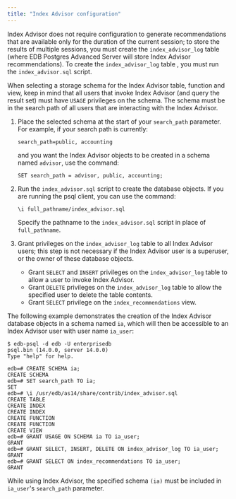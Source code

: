 ```yaml
---
title: "Index Advisor configuration"
---
```


<div id="index_advisor_configuration" class="registered_link"></div>

Index Advisor does not require configuration to generate recommendations that are available only for the duration of the current session; to store the results of multiple sessions, you must create the `index_advisor_log` table (where EDB Postgres Advanced Server will store Index Advisor recommendations). To create the `index_advisor_log` table , you must run the `index_advisor.sql` script.

When selecting a storage schema for the Index Advisor table, function and view, keep in mind that all users that invoke Index Advisor (and query the result set) must have `USAGE` privileges on the schema. The schema must be in the search path of all users that are interacting with the Index Advisor.

1.  Place the selected schema at the start of your `search_path` parameter. For example, if your search path is currently:

    ```text
    search_path=public, accounting
    ```

    and you want the Index Advisor objects to be created in a schema named `advisor`, use the command:

    ```text
    SET search_path = advisor, public, accounting;
    ```

2.  Run the `index_advisor.sql` script to create the database objects. If you are running the psql client, you can use the command:

    ```text
    \i full_pathname/index_advisor.sql
    ```

    Specify the pathname to the `index_advisor.sql` script in place of `full_pathname`.

3.  Grant privileges on the `index_advisor_log` table to all Index Advisor users; this step is not necessary if the Index Advisor user is a superuser, or the owner of these database objects.

    -   Grant `SELECT` and `INSERT` privileges on the `index_advisor_log` table to allow a user to invoke Index Advisor.
    -   Grant `DELETE` privileges on the `index_advisor_log` table to allow the specified user to delete the table contents.
    -   Grant `SELECT` privilege on the `index_recommendations` view.

The following example demonstrates the creation of the Index Advisor database objects in a schema named `ia`, which will then be accessible to an Index Advisor user with user name `ia_user`:

```text
$ edb-psql -d edb -U enterprisedb
psql.bin (14.0.0, server 14.0.0)
Type "help" for help.

edb=# CREATE SCHEMA ia;
CREATE SCHEMA
edb=# SET search_path TO ia;
SET
edb=# \i /usr/edb/as14/share/contrib/index_advisor.sql
CREATE TABLE
CREATE INDEX
CREATE INDEX
CREATE FUNCTION
CREATE FUNCTION
CREATE VIEW
edb=# GRANT USAGE ON SCHEMA ia TO ia_user;
GRANT
edb=# GRANT SELECT, INSERT, DELETE ON index_advisor_log TO ia_user;
GRANT
edb=# GRANT SELECT ON index_recommendations TO ia_user;
GRANT
```

While using Index Advisor, the specified schema `(ia)` must be included in `ia_user`'s `search_path` parameter.
